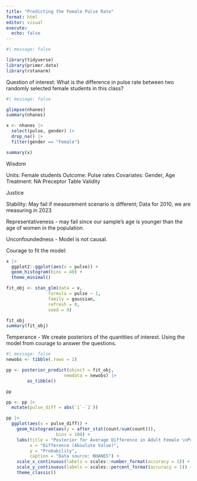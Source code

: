 ```yaml
---
title: "Predicting the Female Pulse Rate"
format: html
editor: visual
execute: 
  echo: false
---
```


```r
#| message: false

library(tidyverse)
library(primer.data)
library(rstanarm)
```

Question of interest: What is the difference in pulse rate between two randomly selected female students in this class?

```r
#| message: false

glimpse(nhanes)
summary(nhanes)

x <- nhanes |> 
  select(pulse, gender) |>
  drop_na() |>
  filter(gender == "Female")

summary(x)
```

Wisdom

Units: Female students
Outcome: Pulse rates
Covariates: Gender, Age
Treatment: NA
Preceptor Table
Validity

Justice

Stability: May fail if measurement scenario is different; Data for 2010, we are measuring in 2023

Representativeness - may fail since our sample's age is younger than the age of women in the population.

Unconfoundedness - Model is not causal.

Courage to fit the model:

```r
x |>
  ggplot2::ggplot(aes(x = pulse)) +
  geom_histogram(bins = 40) +
  theme_minimal()

fit_obj <- stan_glm(data = x,
                formula = pulse ~ 1,
                family = gaussian,
                refresh = 0,
                seed = 9)

fit_obj
summary(fit_obj)
```

Temperance - We create posteriors of the quantities of interest. Using the model from courage to answer the questions.

```r
#| message: false
newobs <- tibble(.rows = 2)

pp <- posterior_predict(object = fit_obj,
                      newdata = newobs) |> 
        as_tibble()

pp

pp <- pp |>
  mutate(pulse_diff = abs(`1`-`2`))

pp |> 
  ggplot(aes(x = pulse_diff)) +
    geom_histogram(aes(y = after_stat(count/sum(count))),
                   bins = 100) +
    labs(title = "Posterior for Average Difference in Adult Female \nPulse",
         x = "Difference (Absolute Value)",
         y = "Probability",
         caption = "Data source: NHANES") + 
    scale_x_continuous(labels = scales::number_format(accuracy = 1)) +
    scale_y_continuous(labels = scales::percent_format(accuracy = 1)) +
    theme_classic() 
```